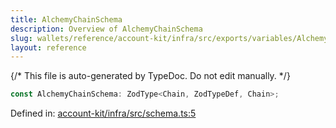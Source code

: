 ```yaml
---
title: AlchemyChainSchema
description: Overview of AlchemyChainSchema
slug: wallets/reference/account-kit/infra/src/exports/variables/AlchemyChainSchema
layout: reference
---
```


{/* This file is auto-generated by TypeDoc. Do not edit manually. */}

```ts
const AlchemyChainSchema: ZodType<Chain, ZodTypeDef, Chain>;
```

Defined in: [account-kit/infra/src/schema.ts:5](https://github.com/alchemyplatform/aa-sdk/blob/9df5be8c23af4e472bcb503c17766b16da0ad87d/account-kit/infra/src/schema.ts#L5)
